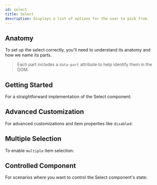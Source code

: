 ```yaml
---
id: select
title: Select
description: Displays a list of options for the user to pick from.
---
```



<ComponentPreview />

## Anatomy

To set up the select correctly, you'll need to understand its anatomy and how we
name its parts.

> Each part includes a `data-part` attribute to help identify them in the DOM.

<Anatomy id="select" />

## Getting Started

For a straightforward implementation of the Select component:

<Story id="Basic" />

## Advanced Customization

For advanced customizations and item properties like `disabled`:

<Story id="Advanced" />

## Multiple Selection

To enable `multiple` item selection:

<Story id="Multiple" />

## Controlled Component

For scenarios where you want to control the Select component's state:

<Story id="Controlled" />
